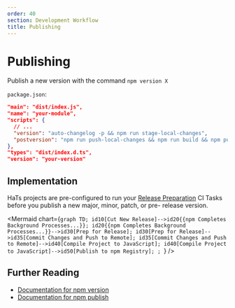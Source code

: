 ```yaml
---
order: 40
section: Development Workflow
title: Publishing
---
```



# Publishing

Publish a new version with the command `npm version X`

`package.json`:

```json
"main": "dist/index.js",
"name": "your-module",
"scripts": {
  // ...
  "version": "auto-changelog -p && npm run stage-local-changes",
  "postversion": "npm run push-local-changes && npm run build && npm publish --access=restricted"
},
"types": "dist/index.d.ts",
"version": "your-version"
```

## Implementation

HaTs projects are pre-configured to run your [Release Preparation](/docs/development-workflow/prepping-releases) CI Tasks before you publish a new major, minor, patch, or pre- release version.

<Mermaid
	chart={`graph TD;
  id10[Cut New Release]-->id20{{npm Completes Background Processes...}};
  id20{{npm Completes Background Processes...}}-->id30[Prep for Release];
  id30[Prep for Release]-->id35[Commit Changes and Push to Remote];
  id35[Commit Changes and Push to Remote]-->id40[Compile Project to JavaScript];
  id40[Compile Project to JavaScript]-->id50[Publish to npm Registry];
	;
`}
/>

## Further Reading

- <a target="_blank" href="https://docs.npmjs.com/cli/v8/commands/npm-version">
  	Documentation for npm version
  </a>
- <a target="_blank" href="https://docs.npmjs.com/cli/v8/commands/npm-publish">
  	Documentation for npm publish
  </a>
